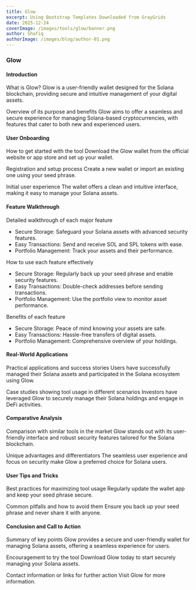 ```yaml
---
title: Glow
excerpt: Using Bootstrap Templates Downloaded from GrayGrids
date: 2025-12-24
coverImage: /images/tools/glow/banner.png
author: Shafiq
authorImage: /images/blog/author-01.png
---
```


### Glow

#### Introduction

What is Glow? Glow is a user-friendly wallet designed for the Solana blockchain, providing secure and intuitive management of your digital assets.

Overview of its purpose and benefits Glow aims to offer a seamless and secure experience for managing Solana-based cryptocurrencies, with features that cater to both new and experienced users.

#### User Onboarding

How to get started with the tool Download the Glow wallet from the official website or app store and set up your wallet.

Registration and setup process Create a new wallet or import an existing one using your seed phrase.

Initial user experience The wallet offers a clean and intuitive interface, making it easy to manage your Solana assets.

#### Feature Walkthrough

Detailed walkthrough of each major feature

-   Secure Storage: Safeguard your Solana assets with advanced security features.
-   Easy Transactions: Send and receive SOL and SPL tokens with ease.
-   Portfolio Management: Track your assets and their performance.

How to use each feature effectively

-   Secure Storage: Regularly back up your seed phrase and enable security features.
-   Easy Transactions: Double-check addresses before sending transactions.
-   Portfolio Management: Use the portfolio view to monitor asset performance.

Benefits of each feature

-   Secure Storage: Peace of mind knowing your assets are safe.
-   Easy Transactions: Hassle-free transfers of digital assets.
-   Portfolio Management: Comprehensive overview of your holdings.

#### Real-World Applications

Practical applications and success stories Users have successfully managed their Solana assets and participated in the Solana ecosystem using Glow.

Case studies showing tool usage in different scenarios Investors have leveraged Glow to securely manage their Solana holdings and engage in DeFi activities.

#### Comparative Analysis

Comparison with similar tools in the market Glow stands out with its user-friendly interface and robust security features tailored for the Solana blockchain.

Unique advantages and differentiators The seamless user experience and focus on security make Glow a preferred choice for Solana users.

#### User Tips and Tricks

Best practices for maximizing tool usage Regularly update the wallet app and keep your seed phrase secure.

Common pitfalls and how to avoid them Ensure you back up your seed phrase and never share it with anyone.

#### Conclusion and Call to Action

Summary of key points Glow provides a secure and user-friendly wallet for managing Solana assets, offering a seamless experience for users.

Encouragement to try the tool Download Glow today to start securely managing your Solana assets.

Contact information or links for further action Visit Glow for more information.